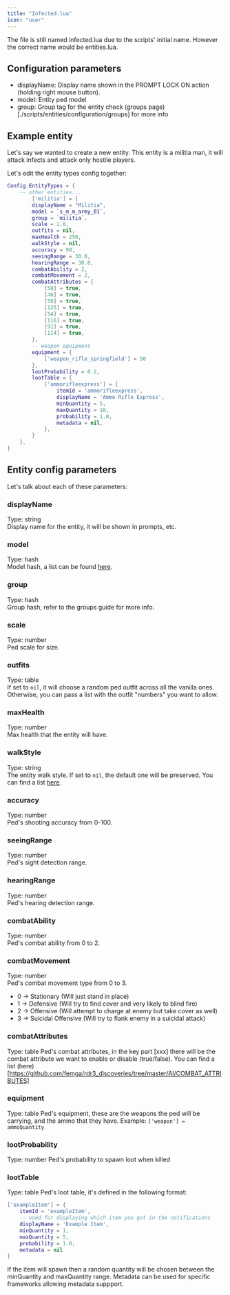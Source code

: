 ```yaml
---
title: "Infected.lua"
icon: "user"
---
```


<Info>
 The file is still named infected.lua due to the scripts' initial name. However the correct name would be entities.lua.
</Info>

## Configuration parameters

- displayName: Display name shown in the PROMPT LOCK ON action (holding right mouse button).
- model: Entity ped model
- group: Group tag for the entity check (groups page)[./scripts/entities/configuration/groups] for more info

## Example entity
Let's say we wanted to create a new entity. This entity is a militia man, it will attack infects and attack only hostile players.

Let's edit the entity types config together:
```lua
Config.EntityTypes = {
    -- other entities...
        ['militia'] = {
        displayName = "Militia",
        model = `s_m_m_army_01`,
        group = `militia`,
        scale = 1.0,
        outfits = nil, 
        maxHealth = 250,
        walkStyle = nil,
        accuracy = 90,
        seeingRange = 30.0,
        hearingRange = 30.0,
        combatAbility = 2,
        combatMovement = 2,
        combatAttributes = {
            [58] = true,
            [46] = true,
            [50] = true,
            [125] = true,
            [54] = true,
            [116] = true,
            [91] = true,
            [114] = true,
        },
        -- weapon equipment
        equipment = {
            ['weapon_rifle_springfield'] = 50
        },
        lootProbability = 0.2,
        lootTable = {
            ['ammorifleexpress'] = {
                itemId = 'ammorifleexpress',
                displayName = 'Ammo Rifle Express',
                minQuantity = 5,
                maxQuantity = 10,
                probability = 1.0,
                metadata = nil,
            },
        }
    },
}
```

## Entity config parameters

Let's talk about each of these parameters:
### displayName
Type: string  
Display name for the entity, it will be shown in prompts, etc.

### model
Type: hash  
Model hash, a list can be found [here](https://github.com/femga/rdr3_discoveries/blob/master/peds/peds_list.lua).

### group
Type: hash  
Group hash, refer to the groups guide for more info.

### scale
Type: number  
Ped scale for size.

### outfits
Type: table  
If set to `nil`, it will choose a random ped outfit across all the vanilla ones. Otherwise, you can pass a list with the outfit "numbers" you want to allow.

### maxHealth
Type: number  
Max health that the entity will have.

### walkStyle
Type: string  
The entity walk style. If set to `nil`, the default one will be preserved. You can find a list [here](https://github.com/femga/rdr3_discoveries/blob/110a7b14ffaf3eac038322bb229b90c299be4975/discoveredNatives/discovered_natives_by_community#L41).

### accuracy
Type: number  
Ped's shooting accuracy from 0-100.

### seeingRange
Type: number  
Ped's sight detection range.

### hearingRange
Type: number  
Ped's hearing detection range.

### combatAbility
Type: number  
Ped's combat ability from 0 to 2.

### combatMovement
Type: number  
Ped's combat movement type from 0 to 3.
- 0 -> Stationary (Will just stand in place)
- 1 -> Defensive (Will try to find cover and very likely to blind fire)
- 2 -> Offensive (Will attempt to charge at enemy but take cover as well)
- 3 -> Suicidal Offensive (Will try to flank enemy in a suicidal attack)

### combatAttributes
Type: table
Ped's combat attributes, in the key part [xxx] there will be the combat attribute we want to enable or disable (true/false). You can find a list (here)[https://github.com/femga/rdr3_discoveries/tree/master/AI/COMBAT_ATTRIBUTES]

### equipment
Type: table
Ped's equipment, these are the weapons the ped will be carrying, and the ammo that they have.
Example: `['weapon'] = ammoQuantity`

### lootProbability
Type: number
Ped's probability to spawn loot when killed

### lootTable
Type: table
Ped's loot table, it's defined in the following format:
```lua
['exampleItem'] = {
    itemId = 'exampleItem',
    -- used for displaying which item you got in the notifications
    displayName = 'Example Item', 
    minQuantity = 1,
    maxQuantity = 5,
    probability = 1.0,
    metadata = nil
}
```
If the item will spawn then a random quantity will be chosen between the minQuantity and maxQuantity range.  Metadata can be used for specific frameworks allowing metadata suppport.